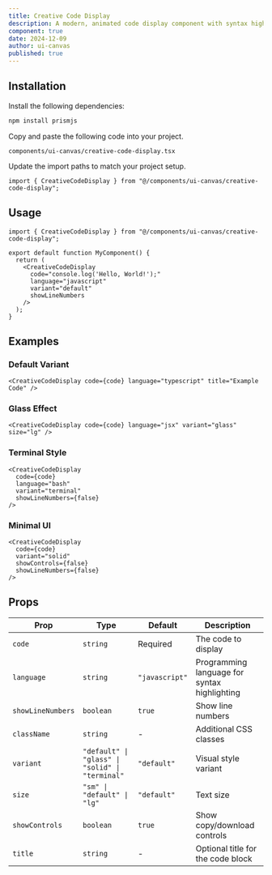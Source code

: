 ```yaml
---
title: Creative Code Display
description: A modern, animated code display component with syntax highlighting and multiple variants.
component: true
date: 2024-12-09
author: ui-canvas
published: true
---
```


<ComponentPreview name="creative-code-display-demo" />

## Installation

<Steps>

<Step>Install the following dependencies:</Step>

```bash
npm install prismjs
```

<Step>Copy and paste the following code into your project.</Step>

`components/ui-canvas/creative-code-display.tsx`

<ComponentSource name="creative-code-display" />

<Step>Update the import paths to match your project setup.</Step>

```tsx
import { CreativeCodeDisplay } from "@/components/ui-canvas/creative-code-display";
```

</Steps>

## Usage

```tsx
import { CreativeCodeDisplay } from "@/components/ui-canvas/creative-code-display";

export default function MyComponent() {
  return (
    <CreativeCodeDisplay
      code="console.log('Hello, World!');"
      language="javascript"
      variant="default"
      showLineNumbers
    />
  );
}
```

## Examples

### Default Variant

```tsx
<CreativeCodeDisplay code={code} language="typescript" title="Example Code" />
```

### Glass Effect

```tsx
<CreativeCodeDisplay code={code} language="jsx" variant="glass" size="lg" />
```

### Terminal Style

```tsx
<CreativeCodeDisplay
  code={code}
  language="bash"
  variant="terminal"
  showLineNumbers={false}
/>
```

### Minimal UI

```tsx
<CreativeCodeDisplay
  code={code}
  variant="solid"
  showControls={false}
  showLineNumbers={false}
/>
```

## Props

| Prop              | Type                                            | Default        | Description                                  |
| ----------------- | ----------------------------------------------- | -------------- | -------------------------------------------- |
| `code`            | `string`                                        | Required       | The code to display                          |
| `language`        | `string`                                        | `"javascript"` | Programming language for syntax highlighting |
| `showLineNumbers` | `boolean`                                       | `true`         | Show line numbers                            |
| `className`       | `string`                                        | -              | Additional CSS classes                       |
| `variant`         | `"default" \| "glass" \| "solid" \| "terminal"` | `"default"`    | Visual style variant                         |
| `size`            | `"sm" \| "default" \| "lg"`                     | `"default"`    | Text size                                    |
| `showControls`    | `boolean`                                       | `true`         | Show copy/download controls                  |
| `title`           | `string`                                        | -              | Optional title for the code block            |
